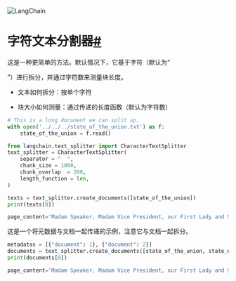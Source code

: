 

<Head>
  <script>
    {
      `(function() {
         var _hmt = _hmt || [];
(function() {
  var hm = document.createElement("script");
  hm.src = "https://hm.baidu.com/hm.js?e60fb290e204e04c5cb6f79b0ac1e697";
  var s = document.getElementsByTagName("script")[0]; 
  s.parentNode.insertBefore(hm, s);
})();
       })();`
    }
  </script>
</Head>

![LangChain](https://pica.zhimg.com/50/v2-56e8bbb52aa271012541c1fe1ceb11a2_r.gif)





字符文本分割器[#](#character-text-splitter "Permalink to this headline")
=================================================================

这是一种更简单的方法。默认情况下，它基于字符（默认为“

”）进行拆分，并通过字符数来测量块长度。

- 文本如何拆分：按单个字符

- 块大小如何测量：通过传递的长度函数（默认为字符数）

```python
# This is a long document we can split up.
with open('../../../state_of_the_union.txt') as f:
    state_of_the_union = f.read()

```

```python
from langchain.text_splitter import CharacterTextSplitter
text_splitter = CharacterTextSplitter(        
    separator = "  ",
    chunk_size = 1000,
    chunk_overlap  = 200,
    length_function = len,
)

```

```python
texts = text_splitter.create_documents([state_of_the_union])
print(texts[0])

```

```python
page_content='Madam Speaker, Madam Vice President, our First Lady and Second Gentleman. Members of Congress and the Cabinet. Justices of the Supreme Court. My fellow Americans.    Last year COVID-19 kept us apart. This year we are finally together again.   Tonight, we meet as Democrats Republicans and Independents. But most importantly as Americans.   With a duty to one another to the American people to the Constitution.   And with an unwavering resolve that freedom will always triumph over tyranny.   Six days ago, Russia’s Vladimir Putin sought to shake the foundations of the free world thinking he could make it bend to his menacing ways. But he badly miscalculated.   He thought he could roll into Ukraine and the world would roll over. Instead he met a wall of strength he never imagined.   He met the Ukrainian people.   From President Zelenskyy to every Ukrainian, their fearlessness, their courage, their determination, inspires the world.' lookup_str='' metadata={} lookup_index=0

```

这是一个将元数据与文档一起传递的示例，注意它与文档一起拆分。

```python
metadatas = [{"document": 1}, {"document": 2}]
documents = text_splitter.create_documents([state_of_the_union, state_of_the_union], metadatas=metadatas)
print(documents[0])

```

```python
page_content='Madam Speaker, Madam Vice President, our First Lady and Second Gentleman. Members of Congress and the Cabinet. Justices of the Supreme Court. My fellow Americans.    Last year COVID-19 kept us apart. This year we are finally together again.   Tonight, we meet as Democrats Republicans and Independents. But most importantly as Americans.   With a duty to one another to the American people to the Constitution.   And with an unwavering resolve that freedom will always triumph over tyranny.   Six days ago, Russia’s Vladimir Putin sought to shake the foundations of the free world thinking he could make it bend to his menacing ways. But he badly miscalculated.   He thought he could roll into Ukraine and the world would roll over. Instead he met a wall of strength he never imagined.   He met the Ukrainian people.   From President Zelenskyy to every Ukrainian, their fearlessness, their courage, their determination, inspires the world.' lookup_str='' metadata={'document': 1} lookup_index=0

```

